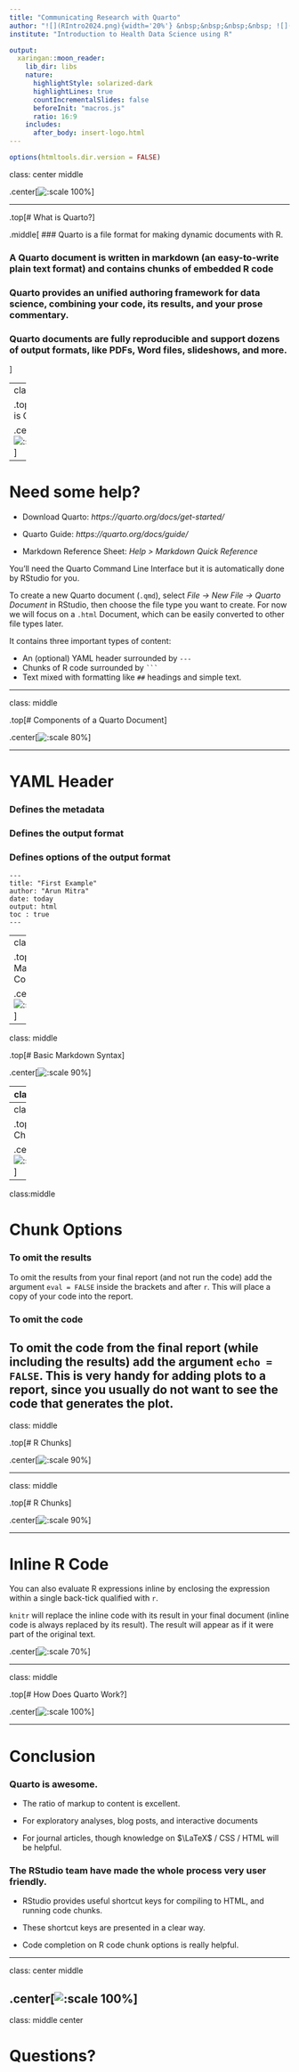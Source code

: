 ```yaml
---
title: "Communicating Research with Quarto"
author: "![](RIntro2024.png){width='20%'} &nbsp;&nbsp;&nbsp;&nbsp; ![](https://rstudio.github.io/cheatsheets/html/images/logo-quarto.png){width='18%'}<br><br><br> Dr. Arun Mitra"
institute: "Introduction to Health Data Science using R"

output:
  xaringan::moon_reader:
    lib_dir: libs
    nature:
      highlightStyle: solarized-dark
      highlightLines: true
      countIncrementalSlides: false
      beforeInit: "macros.js"
      ratio: 16:9
    includes:
      after_body: insert-logo.html
---
```


```r
options(htmltools.dir.version = FALSE)
```


class: center middle

.center[![:scale 100%](images/quarto_0.png)]


---


.top[# What is Quarto?]

.middle[
### Quarto is a file format for making dynamic documents with R. 


### A Quarto document is written in markdown (an easy-to-write plain text format) and contains chunks of embedded R code


### Quarto provides an unified authoring framework for data science, combining your code, its results, and your prose commentary. 


### Quarto documents are fully reproducible and support dozens of output formats, like PDFs, Word files, slideshows, and more.

]

---
class: middle

.top[# What is Quarto?]

.center[![:scale 90%](images/quarto_1.png)]

---

# Need some help?

- Download Quarto: *https://quarto.org/docs/get-started/*

- Quarto Guide: *https://quarto.org/docs/guide/*

- Markdown Reference Sheet: *Help > Markdown Quick Reference*
 



You'll need the Quarto Command Line Interface but it is automatically done by RStudio for you.

To create a new Quarto document (`.qmd`), select *File -> New File -> Quarto Document* in RStudio, then choose the file type you want to create. For now we will focus on a `.html` Document, which can be easily converted to other file types later.

It contains three important types of content:

- An (optional) YAML header surrounded by `---`
- Chunks of R code surrounded by ` ``` `
- Text mixed with formatting like `##` headings and simple text.

---

class: middle

.top[# Components of a Quarto Document]

.center[![:scale 80%](images/rstudio-hello.png)]


---

# YAML Header

### Defines the metadata

### Defines the output format

### Defines options of the output format


```
---
title: "First Example"
author: "Arun Mitra"
date: today
output: html
toc : true
---

```

---
class: middle

.top[# Markdown is Cool]

.center[![:scale 90%](markdown_demo.gif)]

---

class: middle

.top[# Basic Markdown Syntax]

.center[![:scale 90%](basics_markdown_syntax.png)]


---
class: middle

# Code Chunks 

The knitr package extends the basic markdown syntax to include chunks of executable R code.

When you render the report, knitr will run the code and add the results to the output file. You can have the output display just the code, just the results, or both.

To embed a chunk of R code into your report, surround the code with two lines that each contain three back ticks. After the first set of back ticks, include ` ```{` `r` `}`, which alerts knitr that you have included a chunk of R code. 
---
class: middle

.top[# R Chunks]

.center[![:scale 90%](rchunk1.jpg)]


---
class:middle

# Chunk Options

### To omit the results

To omit the results from your final report (and not run the code) add the argument `eval = FALSE` inside the brackets and after `r`. This will place a copy of your code into the report.


### To omit the code

To omit the code from the final report (while including the results) add the argument `echo = FALSE`. This is very handy for adding plots to a report, since you usually do not want to see the code that generates the plot.
---

class: middle

.top[# R Chunks]

.center[![:scale 90%](rchunk2.jpg)]


---

class: middle

.top[# R Chunks]

.center[![:scale 90%](rchunk3.jpg)]


---



# Inline R Code

You can also evaluate R expressions inline by enclosing the expression within a single back-tick qualified with `r`. 



`knitr` will replace the inline code with its result in your final document (inline code is always replaced by its result). The result will appear as if it were part of the original text.



.center[![:scale 70%](inline.jpg)]


---

class: middle

.top[# How Does Quarto Work?]

.center[![:scale 100%](images/quarto_2.png)]




---

# Conclusion


### Quarto is awesome. 

- The ratio of markup to content is excellent. 

- For exploratory analyses, blog posts, and interactive documents

- For journal articles, though knowledge on $\LaTeX$ / CSS / HTML will  be helpful.

### The RStudio team have made the whole process very user friendly.

- RStudio provides useful shortcut keys for compiling to HTML, and running code chunks. 

- These shortcut keys are presented in a clear way.

- Code completion on R code chunk options is really helpful. 
    

---


class: center middle

.center[![:scale 100%](images/quarto_3.png)]
---

class: middle center

# Questions?